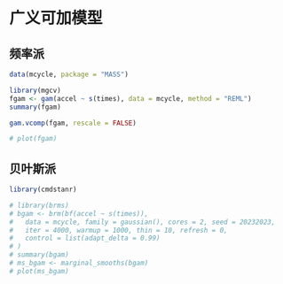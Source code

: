 # 广义可加模型 {#sec-generalized-additive-models}

## 频率派

```r
data(mcycle, package = "MASS")

library(mgcv)
fgam <- gam(accel ~ s(times), data = mcycle, method = "REML")
summary(fgam)
```

```r
gam.vcomp(fgam, rescale = FALSE)
```

```r
# plot(fgam)
```

## 贝叶斯派

```r
library(cmdstanr)

# library(brms)
# bgam <- brm(bf(accel ~ s(times)),
#   data = mcycle, family = gaussian(), cores = 2, seed = 20232023,
#   iter = 4000, warmup = 1000, thin = 10, refresh = 0,
#   control = list(adapt_delta = 0.99)
# )
# summary(bgam)
# ms_bgam <- marginal_smooths(bgam)
# plot(ms_bgam)
```
